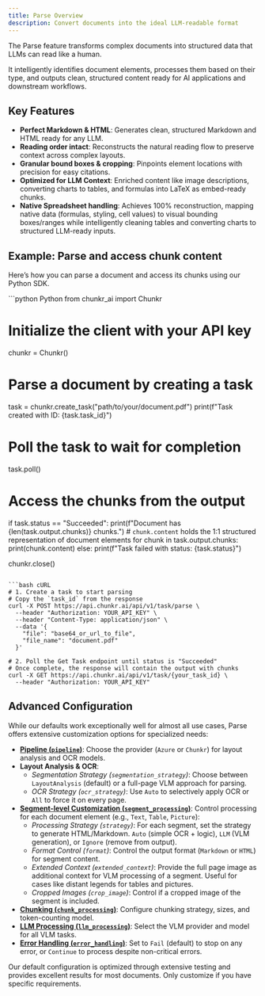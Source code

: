 ```yaml
---
title: Parse Overview
description: Convert documents into the ideal LLM-readable format
---
```


The Parse feature transforms complex documents into structured data that LLMs can read like a human. 

It intelligently identifies document elements, processes them based on their type, and outputs clean, structured content ready for AI applications and downstream workflows.

## Key Features
*   **Perfect Markdown & HTML**: Generates clean, structured Markdown and HTML ready for any LLM.
*   **Reading order intact**: Reconstructs the natural reading flow to preserve context across complex layouts.
*   **Granular bound boxes & cropping**: Pinpoints element locations with precision for easy citations.
*   **Optimized for LLM Context**: Enriched content like image descriptions, converting charts to tables, and formulas into LaTeX as embed-ready chunks.
*   **Native Spreadsheet handling**: Achieves 100% reconstruction, mapping native data (formulas, styling, cell values) to visual bounding boxes/ranges while intelligently cleaning tables and converting charts to structured LLM-ready inputs.

## Example: Parse and access chunk content

Here’s how you can parse a document and access its chunks using our Python SDK.

<CodeGroup>
```python Python
from chunkr_ai import Chunkr

# Initialize the client with your API key
chunkr = Chunkr()

# Parse a document by creating a task
task = chunkr.create_task("path/to/your/document.pdf")
print(f"Task created with ID: {task.task_id}")

# Poll the task to wait for completion
task.poll() 

# Access the chunks from the output
if task.status == "Succeeded":
    print(f"Document has {len(task.output.chunks)} chunks.")
    # `chunk.content` holds the 1:1 structured representation of document elements
    for chunk in task.output.chunks:
        print(chunk.content)
else:
    print(f"Task failed with status: {task.status}")

chunkr.close()
```

```bash cURL
# 1. Create a task to start parsing
# Copy the `task_id` from the response
curl -X POST https://api.chunkr.ai/api/v1/task/parse \
  --header "Authorization: YOUR_API_KEY" \
  --header "Content-Type: application/json" \
  --data '{
    "file": "base64_or_url_to_file",
    "file_name": "document.pdf"
  }'

# 2. Poll the Get Task endpoint until status is "Succeeded"
# Once complete, the response will contain the output with chunks
curl -X GET https://api.chunkr.ai/api/v1/task/{your_task_id} \
  --header "Authorization: YOUR_API_KEY"
```
</CodeGroup>

## Advanced Configuration

While our defaults work exceptionally well for almost all use cases, Parse offers extensive customization options for specialized needs:

- **[Pipeline (`pipeline`)](/docs/features/pipeline)**: Choose the provider (`Azure` or `Chunkr`) for layout analysis and OCR models.
- **Layout Analysis & OCR**:
  - *Segmentation Strategy (`segmentation_strategy`)*: Choose between `LayoutAnalysis` (default) or a full-page VLM approach for parsing.
  - *OCR Strategy (`ocr_strategy`)*: Use `Auto` to selectively apply OCR or `All` to force it on every page.
- **[Segment-level Customization (`segment_processing`)](/docs/features/segment-processing)**: Control processing for each document element (e.g., `Text`, `Table`, `Picture`):
  - *Processing Strategy (`strategy`)*: For each segment, set the strategy to generate HTML/Markdown. `Auto` (simple OCR + logic), `LLM` (VLM generation), or `Ignore` (remove from output).
  - *Format Control (`format`)*: Control the output format (`Markdown` or `HTML`) for segment content.
  - *Extended Context (`extended_context`)*: Provide the full page image as additional context for VLM processing of a segment. Useful for cases like distant legends for tables and pictures. 
  - *Cropped Images (`crop_image`)*: Control if a cropped image of the segment is included.
- **[Chunking (`chunk_processing`)](/docs/features/chunking)**: Configure chunking strategy, sizes, and token-counting model.
- **[LLM Processing (`llm_processing`)](/docs/features/llm-processing)**: Select the VLM provider and model for all VLM tasks.
- **[Error Handling (`error_handling`)](/docs/features/error-handling)**: Set to `Fail` (default) to stop on any error, or `Continue` to process despite non-critical errors.

<Note>
  Our default configuration is optimized through extensive testing and provides excellent results for most documents. Only customize if you have specific requirements.
</Note>
